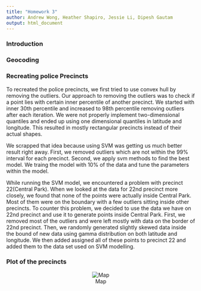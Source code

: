 ```yaml
---
title: "Homework 3"
author: Andrew Wong, Heather Shapiro, Jessie Li, Dipesh Gautam
output: html_document
---
```


### Introduction



### Geocoding


### Recreating police Precincts

To recreated the police precincts, we first tried to use convex hull by removing the outliers. Our approach to removing the outliers was to check if a point lies with certain inner percentile of another precinct. We started with inner 30th percentile and increased to 98th percentile removing outliers after each iteration. We were not properly implement two-dimensional quantiles and ended up using one dimensional quantiles in latitude and longitude. This resulted in mostly rectangular precincts instead of their actual shapes.

We scrapped that idea because using SVM was getting us much better result right away.
First, we removed outliers which are not within the 99% interval for each precinct. Second, we apply svm methods to find the best model. We traing the model with 10% of the data and tune the parameters within the model.

While running the SVM model, we encountered a problem with precinct 22(Central Park). When we looked at the data for 22nd precinct more closely, we found that none of the points were actually inside Central Park. Most of them were on the boundary with a few outliers sitting inside other precincts. 
To counter this problem, we decided to use the data we have on 22nd precinct and use it to generate points inside Central Park. First, we removed most of the outliers and were left mostly with data on the border of 22nd precinct. Then, we randomly generated slightly skewed data inside the bound of new data using gamma distribution on both latitude and longitude. We then added assigned all of these points to precinct 22 and added them to the data set used on SVM modelling.


### Plot of the precincts
<div style="text-align:center">
![Map](plot.png)
</div>
